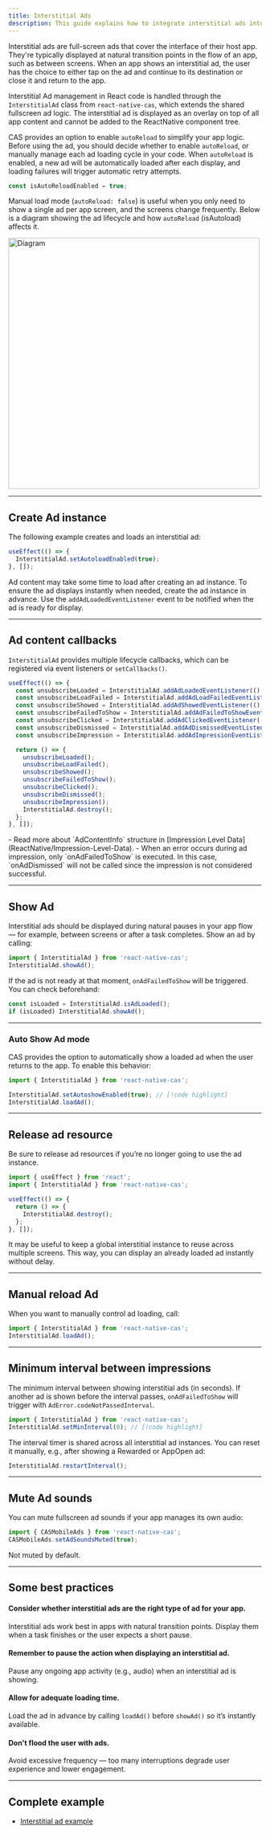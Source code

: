 ```yaml
---
title: Interstitial Ads
description: This guide explains how to integrate interstitial ads into a ReactNative app.
---
```


Interstitial ads are full-screen ads that cover the interface of their host app.
They're typically displayed at natural transition points in the flow of an app, such as between screens.
When an app shows an interstitial ad, the user has the choice to either tap on the ad and continue to its destination or close it and return to the app.

Interstitial Ad management in React code is handled through the `InterstitialAd` class from `react-native-cas`,
which extends the shared fullscreen ad logic.
The interstitial ad is displayed as an overlay on top of all app content and cannot be added to the ReactNative component tree.

CAS provides an option to enable `autoReload` to simplify your app logic. Before using the ad, you should decide whether to enable `autoReload`, or manually manage each ad loading cycle in your code.
When `autoReload` is enabled, a new ad will be automatically loaded after each display, and loading failures will trigger automatic retry attempts.

```ts
const isAutoReloadEnabled = true;
```

Manual load mode (`autoReload: false`) is useful when you only need to show a single ad per app screen, and the screens change frequently.
Below is a diagram showing the ad lifecycle and how `autoReload` (isAutoload) affects it.

<Image zoom src="/assets/Lifecycle-Screen-Ad.png" alt="Diagram" height="500" />

---

## Create Ad instance
The following example creates and loads an interstitial ad:

```ts
useEffect(() => {
  InterstitialAd.setAutoloadEnabled(true);
}, []);

```

Ad content may take some time to load after creating an ad instance.
To ensure the ad displays instantly when needed, create the ad instance in advance.
Use the `addAdLoadedEventListener` event to be notified when the ad is ready for display.

---

## Ad content callbacks
`InterstitialAd` provides multiple lifecycle callbacks, which can be registered via event listeners or `setCallbacks()`.

```ts
useEffect(() => {
  const unsubscribeLoaded = InterstitialAd.addAdLoadedEventListener(() => console.log('Loaded'));
  const unsubscribeLoadFailed = InterstitialAd.addAdLoadFailedEventListener((err) => console.log('Load failed:', err));
  const unsubscribeShowed = InterstitialAd.addAdShowedEventListener(() => console.log('Showed'));
  const unsubscribeFailedToShow = InterstitialAd.addAdFailedToShowEventListener((err) => console.log('Failed to show:', err));
  const unsubscribeClicked = InterstitialAd.addAdClickedEventListener(() => console.log('Clicked'));
  const unsubscribeDismissed = InterstitialAd.addAdDismissedEventListener(() => console.log('Dismissed'));
  const unsubscribeImpression = InterstitialAd.addAdImpressionEventListener((imp) => console.log('Impression', imp));

  return () => {
    unsubscribeLoaded();
    unsubscribeLoadFailed();
    unsubscribeShowed();
    unsubscribeFailedToShow();
    unsubscribeClicked();
    unsubscribeDismissed();
    unsubscribeImpression();
    InterstitialAd.destroy();
  };
}, []);

```

<Info>
- Read more about `AdContentInfo` structure in [Impression Level Data](ReactNative/Impression-Level-Data).  
- When an error occurs during ad impression, only `onAdFailedToShow` is executed.  
  In this case, `onAdDismissed` will not be called since the impression is not considered successful.
</Info>

---

## Show Ad
Interstitial ads should be displayed during natural pauses in your app flow — for example, between screens or after a task completes.
Show an ad by calling:

```ts
import { InterstitialAd } from 'react-native-cas';
InterstitialAd.showAd();
```

If the ad is not ready at that moment, `onAdFailedToShow` will be triggered.
You can check beforehand:

```ts
const isLoaded = InterstitialAd.isAdLoaded();
if (isLoaded) InterstitialAd.showAd();
```

---

### Auto Show Ad mode
CAS provides the option to automatically show a loaded ad when the user returns to the app.
To enable this behavior:

```ts
import { InterstitialAd } from 'react-native-cas';

InterstitialAd.setAutoshowEnabled(true); // [!code highlight]
InterstitialAd.loadAd();
```

---

## Release ad resource
Be sure to release ad resources if you’re no longer going to use the ad instance.

```ts
import { useEffect } from 'react';
import { InterstitialAd } from 'react-native-cas';

useEffect(() => {
  return () => {
    InterstitialAd.destroy();
  };
}, []);
```

It may be useful to keep a global interstitial instance to reuse across multiple screens.
This way, you can display an already loaded ad instantly without delay.

---

## Manual reload Ad
When you want to manually control ad loading, call:

```ts
import { InterstitialAd } from 'react-native-cas';
InterstitialAd.loadAd();
```

---

## Minimum interval between impressions
The minimum interval between showing interstitial ads (in seconds).
If another ad is shown before the interval passes, `onAdFailedToShow` will trigger with `AdError.codeNotPassedInterval`.

```ts
import { InterstitialAd } from 'react-native-cas';
InterstitialAd.setMinInterval(0); // [!code highlight]
```

The interval timer is shared across all interstitial ad instances.
You can reset it manually, e.g., after showing a Rewarded or AppOpen ad:

```ts
InterstitialAd.restartInterval();
```

---

## Mute Ad sounds
You can mute fullscreen ad sounds if your app manages its own audio:

```ts
import { CASMobileAds } from 'react-native-cas';
CASMobileAds.setAdSoundsMuted(true);
```

Not muted by default.

---

## Some best practices

#### Consider whether interstitial ads are the right type of ad for your app.
Interstitial ads work best in apps with natural transition points.
Display them when a task finishes or the user expects a short pause.

#### Remember to pause the action when displaying an interstitial ad.
Pause any ongoing app activity (e.g., audio) when an interstitial ad is showing.

#### Allow for adequate loading time.
Load the ad in advance by calling `loadAd()` before `showAd()` so it’s instantly available.

#### Don't flood the user with ads.
Avoid excessive frequency — too many interruptions degrade user experience and lower engagement.

---

## Complete example
- [Interstitial ad example]()


